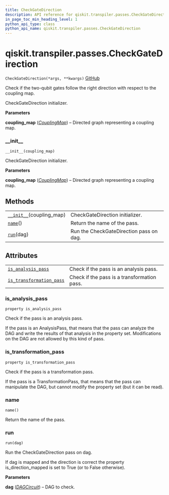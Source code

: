 ```yaml
---
title: CheckGateDirection
description: API reference for qiskit.transpiler.passes.CheckGateDirection
in_page_toc_min_heading_level: 1
python_api_type: class
python_api_name: qiskit.transpiler.passes.CheckGateDirection
---
```


# qiskit.transpiler.passes.CheckGateDirection

<span id="qiskit.transpiler.passes.CheckGateDirection" />

`CheckGateDirection(*args, **kwargs)` [GitHub](https://github.com/qiskit/qiskit/tree/stable/0.17/qiskit/transpiler/passes/utils/check_gate_direction.py "view source code")

Check if the two-qubit gates follow the right direction with respect to the coupling map.

CheckGateDirection initializer.

**Parameters**

**coupling\_map** ([*CouplingMap*](qiskit.transpiler.CouplingMap "qiskit.transpiler.CouplingMap")) – Directed graph representing a coupling map.

### \_\_init\_\_

<span id="qiskit.transpiler.passes.CheckGateDirection.__init__" />

`__init__(coupling_map)`

CheckGateDirection initializer.

**Parameters**

**coupling\_map** ([*CouplingMap*](qiskit.transpiler.CouplingMap "qiskit.transpiler.CouplingMap")) – Directed graph representing a coupling map.

## Methods

|                                                                                                                                           |                                         |
| ----------------------------------------------------------------------------------------------------------------------------------------- | --------------------------------------- |
| [`__init__`](#qiskit.transpiler.passes.CheckGateDirection.__init__ "qiskit.transpiler.passes.CheckGateDirection.__init__")(coupling\_map) | CheckGateDirection initializer.         |
| [`name`](#qiskit.transpiler.passes.CheckGateDirection.name "qiskit.transpiler.passes.CheckGateDirection.name")()                          | Return the name of the pass.            |
| [`run`](#qiskit.transpiler.passes.CheckGateDirection.run "qiskit.transpiler.passes.CheckGateDirection.run")(dag)                          | Run the CheckGateDirection pass on dag. |

## Attributes

|                                                                                                                                                                      |                                             |
| -------------------------------------------------------------------------------------------------------------------------------------------------------------------- | ------------------------------------------- |
| [`is_analysis_pass`](#qiskit.transpiler.passes.CheckGateDirection.is_analysis_pass "qiskit.transpiler.passes.CheckGateDirection.is_analysis_pass")                   | Check if the pass is an analysis pass.      |
| [`is_transformation_pass`](#qiskit.transpiler.passes.CheckGateDirection.is_transformation_pass "qiskit.transpiler.passes.CheckGateDirection.is_transformation_pass") | Check if the pass is a transformation pass. |

### is\_analysis\_pass

<span id="qiskit.transpiler.passes.CheckGateDirection.is_analysis_pass" />

`property is_analysis_pass`

Check if the pass is an analysis pass.

If the pass is an AnalysisPass, that means that the pass can analyze the DAG and write the results of that analysis in the property set. Modifications on the DAG are not allowed by this kind of pass.

### is\_transformation\_pass

<span id="qiskit.transpiler.passes.CheckGateDirection.is_transformation_pass" />

`property is_transformation_pass`

Check if the pass is a transformation pass.

If the pass is a TransformationPass, that means that the pass can manipulate the DAG, but cannot modify the property set (but it can be read).

### name

<span id="qiskit.transpiler.passes.CheckGateDirection.name" />

`name()`

Return the name of the pass.

### run

<span id="qiskit.transpiler.passes.CheckGateDirection.run" />

`run(dag)`

Run the CheckGateDirection pass on dag.

If dag is mapped and the direction is correct the property is\_direction\_mapped is set to True (or to False otherwise).

**Parameters**

**dag** ([*DAGCircuit*](qiskit.dagcircuit.DAGCircuit "qiskit.dagcircuit.DAGCircuit")) – DAG to check.

